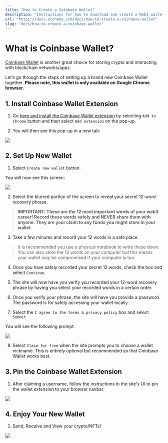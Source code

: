 ```yaml
---
title: "How to Create a Coinbase Wallet"
description: "Instructions for how to download and create a Web3 wallet for ethereum and other chains."
url: "https://docs.alchemy.com/docs/how-to-create-a-coinbase-wallet"
slug: "docs/how-to-create-a-coinbase-wallet"
---
```



# What is Coinbase Wallet?

[Coinbase Wallet](https://www.coinbase.com/wallet) is another great choice for storing crypto and interacting with blockchain networks/apps.

Let’s go through the steps of setting up a brand new Coinbase Wallet together. **Please note, this wallet is only available on Google Chrome browser.**

## 1. Install Coinbase Wallet Extension

1. Go [here and install the Coinbase Wallet extension](https://chrome.google.com/webstore/detail/coinbase-wallet-extension/hnfanknocfeofbddgcijnmhnfnkdnaad?hl=en\&authuser=0) by selecting `Add to Chrome` button and then select `Add extension` on the pop-up.

2. You will then see this pop-up in a new tab:

![](Screen_Shot_2022-10-11_at_3.52.12_PM.png)

## 2. Set Up New Wallet

1. Select `Create new wallet` button.

You will now see this screen:

![](Screen_Shot_2022-10-11_at_4.58.07_PM.png)

2. Select the blurred portion of the screen to reveal your secret 12-word recovery phrase.

> **IMPORTANT: These are the 12 most important words of your web3 career! Record these words safely and NEVER share them with anyone. They are your claim to any funds you might store in your wallet.**

3. Take a few minutes and record your 12 words in a safe place.

> It is recommended you use a physical notebook to write these down. You can also store the 12 words on your computer but this means your wallet may be compromised if your computer is too.

4. Once you have safely recorded your secret 12 words, check the box and select `Continue`.

5. The site will now have you verify you recorded your 12-word recovery phrase by having you select your recorded words in a certain order.

6. Once you verify your phrase, the site will have you provide a password. The password is for safely accessing your wallet locally.

7. Select the `I agree to the terms & privacy policy` box and select `Submit`

You will see the following prompt:

![](Screen_Shot_2022-10-11_at_4.32.06_PM.png)

8. Select `Claim for free` when the site prompts you to choose a wallet nickname. This is entirely optional but recommended so that Coinbase Wallet works best.

## 3. Pin the Coinbase Wallet Extension

1. After claiming a username, follow the instructions in the site's UI to pin the wallet extension to your browser navbar:

![](Screen_Shot_2022-10-11_at_4.32.52_PM.png)

## 4. Enjoy Your New Wallet

1. Send, Receive and View your crypto/NFTs!

![](cb-wallet.gif)
